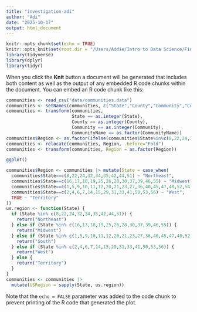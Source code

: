 ```yaml
---
title: "investigation-adi"
author: "Adi"
date: "2025-10-17"
output: html_document
---
```


```r
knitr::opts_chunk$set(echo = TRUE)
knitr::opts_knit$set(root.dir = "/Users/Addie/Intro to Data Science/FinalProject")
library(tidyverse)
library(dplyr)
library(tidyr)
```

When you click the **Knit** button a document will be generated that includes both content as well as the output of any embedded R code chunks within the document. You can embed an R code chunk like this:

```r
communities <- read_csv("data/communities.data")
communities <- setNames(communities, c("State","County","Community","CommunityName","Fold","Population","HouseholdSize","RacePctBlack","RacePctWhite","RacePctAsian","RacePctHisp","AgePct12t21","AgePct12t29","AgePct16t24","AgePct65up","NumbUrban","PctUrban","MedIncome","PctWWage","PctWFarmSelf","PctWInvInc","PctWSocSec","PctWPubAsst","PctWRetire","MedFamInc","PerCapInc","WhitePerCap","BlackPerCap","IndianPerCap","AsianPerCap","OtherPerCap","HispPerCap","NumUnderPov","PctPopUnderPov","PctLess9thGrade","PctNotHSGrad","PctBSorMore","PctUnemployed","PctEmploy","PctEmplManu","PctEmplProfServ","PctOccupManu","PctOccupMgmtProf","MalePctDivorce","MalePctNevMarr","FemalePctDiv","TotalPctDiv","PersPerFam","PctFam2Par","PctKids2Par","PctYoungKids2Par","PctTeen2Par","PctWorkMomYoungKids","PctWorkMom","NumIlleg","PctIlleg","NumImmig","PctImmigRecent","PctImmigRec5","PctImmigRec8","PctImmigRec10","PctRecentImmig","PctRecImmig5","PctRecImmig8","PctRecImmig10","PctSpeakEnglOnly","PctNotSpeakEnglWell","PctLargHouseFam","PctLargHouseOccup","PersPerOccupHous","PersPerOwnOccHous","PersPerRentOccHous","PctPersOwnOccup","PctPersDenseHous","PctHousLess3BR","MedNumBR","HousVacant","PctHousOccup","PctHousOwnOcc","PctVacantBoarded","PctVacMore6Mos","MedYrHousBuilt","PctHousNoPhone","PctWOFullPlumb","OwnOccLowQuart","OwnOccMedVal","OwnOccHiQuart","RentLowQ","RentMedian","RentHighQ","MedRent","MedRentPctHousInc","MedOwnCostPctInc","MedOwnCostPctIncNoMtg","NumInShelters","NumStreet","PctForeignBorn","PctBornSameState","PctSameHouse85","PctSameCity85","PctSameState85","LemasSwornFT","LemasSwFTPerPop","LemasSwFTFieldOps","LemasSwFTFieldPerPop","LemasTotalReq","LemasTotReqPerPop","PolicRepPerOffic","PolicPerPop","RacialMatchCommPol","PctPolicWhite","PctPolicBlack","PctPolicHisp","PctPolicAsian","PctPolicMinor","OfficAssgnDrugUnits","NumKindsDrugSeiz","PolicAveOTWorked","LandArea","PopDens","PctUsePubTrans","PolicCars","PolicOperBudg","LemasPctPolicOnPatr","LemasGangUnitDeploy","LemasPctOfficDrugUn","PolicBudgPerPop","ViolentCrimesPerPop"))
communities <- transform(communities,
                         State == as.integer(State),
                         County == as.integer(County),
                         Community == as.integer(Community),
                         CommunityName == as.factor(CommunityName))
communities$Region <- as.factor(ifelse(communities$State%in%c(8,22,24,32,34,35,42,44,51), "Northeast", ifelse(communities$State%in%c(16,17,18,19,25,26,28,30,37,39,46,55), "Midwest", ifelse(communities$State%in%c(1,5,9,10,11,12,20,21,23,27,36,40,45,47,48,52,54), "South", ifelse(communities$State%in%c(2,4,6,7,14,15,29,31,33,41,50,53,56), "West", "Territory")))))
communities <- relocate(communities, Region, .before="Fold")
communities <- transform(communities, Region = as.factor(Region))
```

```r
ggplot()
```

```r
communities$Region <- communities |> mutate(State = case_when(
  communities$State==c(8,22,24,32,34,35,42,44,51) ~ "Northeast",
  communities$State==c(16,17,18,19,25,26,28,30,37,39,46,55) ~ "Midwest",
  communities$State==c(1,5,9,10,11,12,20,21,23,27,36,40,45,47,48,52,54) ~ "South",
  communities$State==c(2,4,6,7,14,15,29,31,33,41,50,53,56) ~ "West",
  TRUE ~ "Territory"
))
us.region <- function(State) {
  if (State %in% c(8,22,24,32,34,35,42,44,51)) {
    return("Northeast")
  } else if (State %in% c(16,17,18,19,25,26,28,30,37,39,46,55)) {
    return("Midwest")
  } else if (State %in% c(1,5,9,10,11,12,20,21,23,27,36,40,45,47,48,52,54)) {
    return("South")
  } else if (State %in% c(2,4,6,7,14,15,29,31,33,41,50,53,56)) {
    return("West")
  } else {
    return("Territory")
  }
}
communities <- communities |>
  mutate(USRegion = sapply(State, us.region))
```

Note that the `echo = FALSE` parameter was added to the code chunk to prevent printing of the R code that generated the plot.
